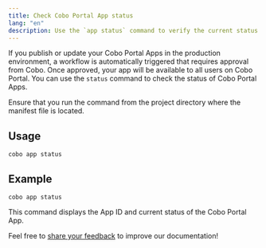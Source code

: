 ```yaml
---
title: Check Cobo Portal App status
lang: "en"
description: Use the `app status` command to verify the current status of your Cobo Portal Apps in production.
---
```


If you publish or update your Cobo Portal Apps in the production environment, a workflow is automatically triggered that requires approval from Cobo. Once approved, your app will be available to all users on Cobo Portal. You can use the `status` command to check the status of Cobo Portal Apps. 

Ensure that you run the command from the project directory where the manifest file is located.

## Usage
```shell
cobo app status
```

## Example
```shell
cobo app status
```

This command displays the App ID and current status of the Cobo Portal App.

<Tip>Feel free to [share your feedback](https://forms.zohopublic.com/cobo/form/DocumentFeedbackForm/formperma/QvLOhxJv1_JMsJ-1dleZ8Itb_7rzN-LtgvsDdxosoVI) to improve our documentation!</Tip>